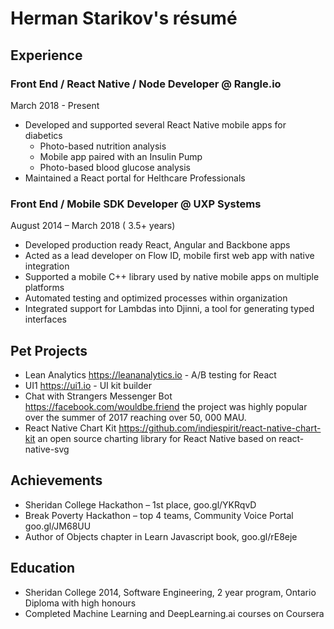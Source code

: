 # Herman Starikov's résumé

## Experience

### Front End / React Native / Node Developer @ Rangle.io

March 2018 - Present

- Developed and supported several React Native mobile apps for diabetics
    * Photo-based nutrition analysis
    * Mobile app paired with an Insulin Pump
    * Photo-based blood glucose analysis
- Maintained a React portal for Helthcare Professionals

### Front End / Mobile SDK Developer @ UXP Systems

August 2014 – March 2018 ( 3.5+ years)

- Developed production ready React, Angular and Backbone apps
- Acted as a lead developer on Flow ID, mobile first web app with native integration
- Supported a mobile C++ library used by native mobile apps on multiple platforms
- Automated testing and optimized processes within organization
- Integrated support for Lambdas into Djinni, a tool for generating typed interfaces

## Pet Projects

- Lean Analytics <https://leananalytics.io> - A/B testing for React
- UI1 <https://ui1.io> - UI kit builder
- Chat with Strangers Messenger Bot <https://facebook.com/wouldbe.friend> the project was highly popular over the summer of 2017 reaching over 50, 000 MAU.
- React Native Chart Kit <https://github.com/indiespirit/react-native-chart-kit> an open source charting library for React Native based on react-native-svg

## Achievements

- Sheridan College Hackathon – 1st place, goo.gl/YKRqvD
- Break Poverty Hackathon – top 4 teams, Community Voice Portal goo.gl/JM68UU
- Author of Objects chapter in Learn Javascript book, goo.gl/rE8eje

## Education

- Sheridan College 2014, Software Engineering, 2 year program, Ontario Diploma with high honours
- Completed Machine Learning and DeepLearning.ai courses on Coursera
